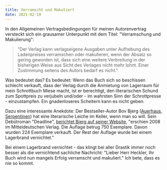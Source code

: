 ```yaml
---
title: Verramscht und Makuliert
date: 2021-02-19
---
```

In den Allgemeinen Vertragsbedingungen für meinen Autorenvertrag versteckt sich ein grausamer Unterpunkt mit dem Titel: "Verramschung und Makulierung": 

> "Der Verlag kann verlagseigene Ausgaben unter Aufhebung des Ladenpreises verramschen oder makulieren, wenn der Absatz so gering geworden ist, dass sich eine weitere Verbreitung in der bisherigen Weise aus Sicht des Verlages nicht mehr lohnt. Einer Zustimmung seitens des Autors bedarf es nicht."

Was bedeutet das? Es bedeutet: Wenn das Buch sich so beschissen schlecht verkauft, dass der Verlag durch die Anmietung von Lagerraum für mein Schrottbuch Miese macht, ist er berechtigt, den literarischen Schund zum Spottpreis zu verjubeln und/oder - im wahrsten Sinn der Schrottpresse - einzustampfen. Ein gnadenloseres Scheitern kann es nicht geben.

Dazu eine interessante Anekdote: Der Bestseller-Autor Bov Bjerg ([Auerhaus](https://www.aufbau-verlag.de/auerhaus.html), [Serpentinen](https://www.ullstein-buchverlage.de/nc/buch/details/serpentinen-9783546100038.html)) hat eine literarische Leiche im Keller, wenn man so will. Sein Debütroman "Deadline", [berichtet Bjerg auf seiner Website](http://www.auerhaus.de/deadline.htm), "erschien 2008 im Mitteldeutschen Verlag. Die Auflage betrug 750 Exemplare. Davon wurden 224 Exemplare verkauft. Der Rest der Auflage wurde bei einem Lagerbrand vernichtet."

Bei einem Lagerbrand vernichtet - das klingt bei aller Drastik immer noch besser als die vernichtend sachliche Nachricht: "Lieber Herr Heckler, Ihr Buch wird nun mangels Erfolg verramscht und makuliert." Ich bete, dass es nie so kommt.